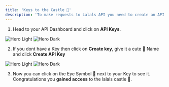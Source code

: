 ```yaml
---
title: 'Keys to the Castle 🏰'
description: 'To make requests to Lalals API you need to create an API Key 🔑'
---
```


1. Head to your API Dashboard and click on **API Keys**.


<img
  className="block dark:hidden"
  src="/images/api_keys_dashboard.png"
  alt="Hero Light"
/>
<img
  className="hidden dark:block"
  src="/images/api_keys_dashboard.png"
  alt="Hero Dark"
/>

2. If you dont have a Key then click on **Create key**, give it a cute 🙈 Name and click **Create API Key**

<img
  className="block dark:hidden"
  src="/images/create_api_key.png"
  alt="Hero Light"
/>
<img
  className="hidden dark:block"
  src="/images/create_api_key.png"
  alt="Hero Dark"
/>

3. Now you can click on the Eye Symbol 👀 next to your Key to see it. Congratulations you **gained access** to the lalals castle 👑.